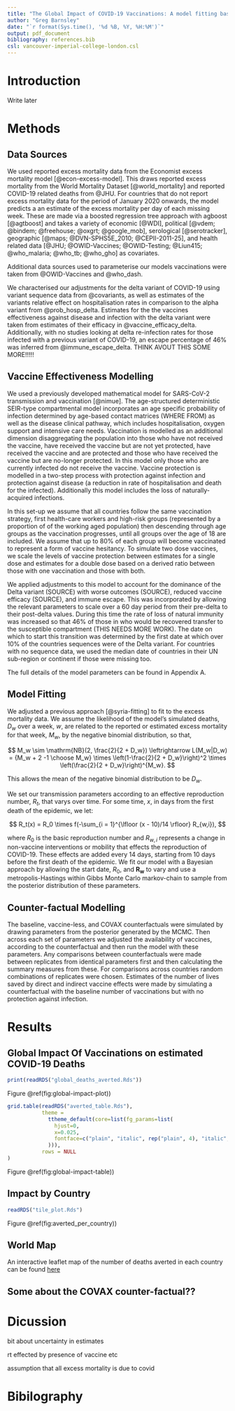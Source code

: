 ```yaml
---
title: "The Global Impact of COVID-19 Vaccinations: A model fitting based approach"
author: "Greg Barnsley"
date: "`r format(Sys.time(), '%d %B, %Y, %H:%M')`"
output: pdf_document
bibliography: references.bib
csl: vancouver-imperial-college-london.csl
---
```


# Introduction

Write later

# Methods

## Data Sources

We used reported excess mortality data from the Economist excess mortality 
model [@econ-excess-model]. This draws reported excess mortality from the World 
Mortality Dataset [@world_mortality] and reported COVID-19 related deaths from 
@JHU. For countries that do not report excess mortality data for the period of
January 2020 onwards, the model predicts a an estimate of the excess mortality 
per day of each missing week. These are made via a boosted regression tree 
approach with agboost [@agtboost] and takes a variety of economic [@WDI], 
political [@vdem; @bindem; @freehouse; @oxgrt; @google_mob], 
serological [@serotracker], geographic [@maps; @DVN-SPHS5E_2010; @CEPII-2011-25], 
and health related data [@JHU; @OWID-Vaccines; @OWID-Testing; @Liun415; 
@who_malaria; @who_tb; @who_gho] as covariates.

Additional data sources used to parameterise our models vaccinations were taken 
from @OWID-Vaccines and @who_dash. 

We characterised our adjustments for the delta variant of COVID-19 using variant
sequence data from @covariants, as well as estimates of the variants relative
effect on hospitalisation rates in comparison to the alpha variant from 
@prob_hosp_delta. Estimates for the the vaccines effectiveness against disease and 
infection with the delta variant were taken from estimates of their efficacy in
@vaccine_efficacy_delta. Additionally, with no studies looking at delta 
re-infection rates for those infected with a previous variant of COVID-19, an 
escape percentage of 46% was inferred from @immune_escape_delta. THINK AVOUT THIS SOME MORE!!!!!

## Vaccine Effectiveness Modelling

We used a previously developed mathematical model for SARS-CoV-2 transmission 
and vaccination [@nimue]. The age-structured deterministic SEIR-type 
compartmental model incorporates an age specific probability of infection 
determined by age-based contact matrices (WHERE FROM) as well as the disease clinical 
pathway, which includes hospitalisation, oxygen support and intensive care 
needs. Vaccination is modelled as an additional dimension disaggregating the 
population into those who have not received the vaccine, have received the 
vaccine but are not yet protected, have received the vaccine and are protected 
and those who have received the vaccine but are no-longer protected. In this 
model only those who are currently infected do not receive the vaccine. 
Vaccine protection is modelled in a two-step process with protection against
infection and protection against disease (a reduction in rate of hospitalisation
and death for the infected). Additionally this model includes the loss of 
naturally-acquired infections.

In this set-up we assume that all countries follow the same vaccination 
strategy, first health-care workers and high-risk groups (represented by a 
proportion of of the working aged population) then descending through age groups
as the vaccination progresses, until all groups over the age of 18 are included.
We assume that up to 80% of each group will become vaccinated to represent a 
form of vaccine hesitancy. To simulate two dose vaccines, we scale the levels of
vaccine protection between estimates for a single dose and estimates for a 
double dose based on a derived ratio between those with one vaccination and 
those with both.

We applied adjustments to this model to account for the dominance of the Delta
variant (SOURCE) with worse outcomes (SOURCE), reduced vaccine efficacy (SOURCE),
and immune escape. This was incorporated by allowing the relevant parameters to
scale over a 60 day period from their pre-delta to their post-delta values. 
During this time the rate of loss of natural immunity was increased so that 46% 
of those in who would be recovered transfer to the susceptible compartment (THIS NEEDS MORE WORK).
The date on which to start this transition was determined by the first date
at which over 10% of the countries sequences were of the Delta variant. For 
countries with no sequence data, we used the median date of countries in their
UN sub-region or continent if those were missing too.

The full details of the model parameters can be found in Appendix A.

## Model Fitting

We adjusted a previous approach [@syria-fitting] to fit to the excess mortality
data. We assume the likelihood of the model's simulated deaths, $D_w$ over a 
week, $w$, are related to the reported or estimated excess mortality for that 
week, $M_w$, by the negative binomial distribution, so that,

$$
M_w \sim \mathrm{NB}(2, \frac{2}{2 + D_w}) \leftrightarrow L(M_w|D_w) = 
{M_w + 2 -1 \choose M_w} \times \left(1-\frac{2}{2 + D_w}\right)^2 \times
\left(\frac{2}{2 + D_w}\right)^{M_w}.
$$

This allows the mean of the negative binomial distribution to be $D_w$.

We set our transmission parameters according to an effective reproduction number,
$R_t$, that varys over time. For some time, $x$, in days from the first death
of the epidemic, we let:

$$
R_t(x) = R_0 \times f(-\sum_{i = 1}^{\lfloor (x - 10)/14 \rfloor} R_{w,i}),
$$

where $R_0$ is the basic reproduction number and $R_{w,i}$ represents a change in 
non-vaccine interventions or mobility that effects the reproduction of COVID-19.
These effects are added every 14 days, starting from 10 days before the first 
death of the epidemic. We fit our model with a Bayesian approach by allowing the
start date, $R_0$, and $\boldsymbol{R_w}$ to vary and use a metropolis-Hastings 
within Gibbs Monte Carlo markov-chain to sample from the posterior distribution 
of these parameters.

## Counter-factual Modelling

The baseline, vaccine-less, and COVAX counterfactuals were simulated by drawing
parameters from the posterior generated by the MCMC. Then across each set of 
parameters we adjusted the availability of vaccines, according to the 
counterfactual and then run the model with these parameters. Any comparisons 
between counterfactuals were made between replicates from identical parameters 
first and then calculating the summary measures from these. For comparisons 
across countries random combinations of replicates were chosen. Estimates of the
number of lives saved by direct and indirect vaccine effects were made by 
simulating a counterfactual with the baseline number of vaccinations but with no
protection against infection.

# Results

## Global Impact Of Vaccinations on estimated COVID-19 Deaths

```r
print(readRDS("global_deaths_averted.Rds"))
```

Figure \@ref(fig:global-impact-plot))

```r
grid.table(readRDS("averted_table.Rds"),
           theme =
             ttheme_default(core=list(fg_params=list(
               hjust=0,
               x=0.025,
               fontface=c("plain", "italic", rep("plain", 4), "italic", rep("plain", 6))
             ))),
           rows = NULL
)
```

Figure \@ref(fig:global-impact-table))

## Impact by Country

```r
readRDS("tile_plot.Rds")
```

Figure \@ref(fig:averted_per_country))

## World Map

An interactive leaflet map of the number of deaths averted in each country can 
be found [here](https://mrc-ide.github.io/covid-vaccine-impact-orderly/web-map.html)

## Some about the COVAX counter-factual??

# Dicussion

bit about uncertainty in estimates

rt effected by presence of vaccine etc

assumption that all excess mortality is due to covid

# Bibilography

